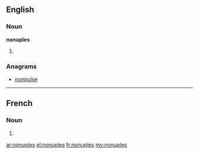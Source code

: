 ==English==

===Noun===
'''nonuples'''

# {{plural of|nonuple}}

===Anagrams===
* [[nonpulse#English|nonpulse]]

----

==French==

===Noun===
{{head|fr|plural}} {{m|p}}

# {{plural of|nonuple|lang=fr}}

[[ar:nonuples]]
[[el:nonuples]]
[[fr:nonuples]]
[[my:nonuples]]